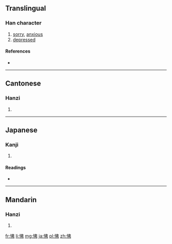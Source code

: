 ==Translingual==

===Han character===
{{Han char|rn=61|rad=心|as=05|sn=8|four=9502<sub>7</sub>|canj=心中中弓 (PLLN)|ids=⿰[[忄]][[弗]]}}

# [[sorry]], [[anxious]]
# [[depressed]]

====References====
* {{Han ref|kx=0382.130|dkj=10486|dj=0712.030|hdz=42288.030|uh=602B|ud=24619|bh=A9CC|bd=43468}}

----

==Cantonese==

===Hanzi===
{{yue-hanzi|jyut=|y=fai3, fat6}}

# {{defn|lang=yue|sort=心05}}

----

==Japanese==

===Kanji===
{{ja-kanji|grade=|rs=心05}}

# {{defn|lang=ja|sort=心05}}

====Readings====
* {{ja-readings|on=[[ふつ]] (futsu), [[ひ]] (hi), [[はい]] (hai)|kun=[[ふさぐ]] (fusagu), [[いかる]] (ikaru)}}

----

==Mandarin==

===Hanzi===
{{cmn-hanzi|pin=[[fú]] ([[fu2]])|wg=fu<sup>2</sup>}}

# {{defn|lang=cmn|sort=心05}}

[[fr:怫]]
[[li:怫]]
[[mg:怫]]
[[ja:怫]]
[[pl:怫]]
[[zh:怫]]